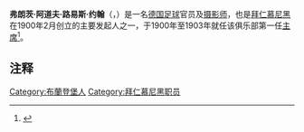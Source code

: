 '''弗朗茨·阿道夫·路易斯·约翰'''（{{lang-de|'''Franz Adolf Louis John'''}}，{{bd|1872年|9月28日|1952年|11月17日|catIdx=John, Franz}}）是一名[[德国足球|德国足球]]官员及[[摄影师|摄影师]]，也是[[拜仁慕尼黑|拜仁慕尼黑]]在1900年2月创立的主要发起人之一，于1900年至1903年就任该俱乐部第一任[[主席|主席]]<ref>{{cite book
| last = Schulze-Marmeling
| first = Dietrich
| title = Die Bayern. Die Geschichte des deutschen Rekordmeisters
| language = de
| publisher = Die Werkstatt
| date = 2003
| pages = 637
| isbn = 3-89533-426-X
}}</ref>。

==注释==
{{reflist}}

{{DEFAULTSORT:John, Franz}}
[[Category:布蘭登堡人|Category:布蘭登堡人]]
[[Category:拜仁慕尼黑职员|Category:拜仁慕尼黑职员]]